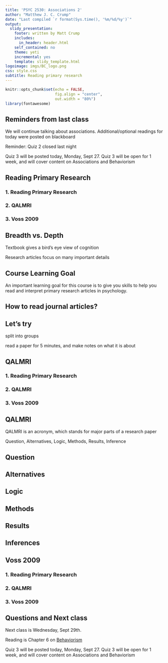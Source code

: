 ```yaml
---
title: 'PSYC 2530: Associations 2'
author: "Matthew J. C. Crump"
date: "Last compiled `r format(Sys.time(), '%m/%d/%y')`"
output:
  slidy_presentation:
    footer: written by Matt Crump
    includes:
      in_header: header.html
    self_contained: no
    theme: yeti
    incremental: yes
    template: slidy_template.html
logoimage: imgs/BC_logo.png
css: style.css
subtitle: Reading primary research
---
```


```r
knitr::opts_chunk$set(echo = FALSE,
                      fig.align = "center",
                      out.width = "80%")
library(fontawesome)
```

## Reminders from last class

We will continue talking about associations. Additional/optional readings for today were posted on blackboard

Reminder: Quiz 2 closed last night

Quiz 3 will be posted today, Monday, Sept 27. Quiz 3 will be open for 1 week, and will cover content on Associations and Behaviorism

##  Reading Primary Research

### 1. Reading Primary Research {.bolder}
### 2. QALMRI {.greyout}
### 3. Voss 2009 {.greyout}

## Breadth vs. Depth

:::: {.row}
::: {.col-md-6}

Textbook gives a bird's eye view of cognition

:::

::: {.col-md-6}

Research articles focus on many important details

:::
::::

## Course Learning Goal

An important learning goal for this course is to give you skills to help you read and interpret primary research articles in psychology.

## How to read journal articles?

## Let's try

split into groups

read a paper for 5 minutes, and make notes on what it is about

##  QALMRI

### 1. Reading Primary Research {.greyout}
### 2. QALMRI {.bolder}
### 3. Voss 2009 {.greyout}

## QALMRI

QALMRI is an acronym, which stands for major parts of a research paper

Question, Alternatives, Logic, Methods, Results, Inference

## Question

## Alternatives

## Logic

## Methods

## Results

## Inferences

##  Voss 2009

### 1. Reading Primary Research {.greyout}
### 2. QALMRI {.greyout}
### 3. Voss 2009 {.bolder}

## Questions and Next class

Next class is Wednesday, Sept 29th.

Reading is Chapter 6 on [Behaviorism](https://www.crumplab.com/cognition/textbook/behaviorism.html)

Quiz 3 will be posted today, Monday, Sept 27. Quiz 3 will be open for 1 week, and will cover content on Associations and Behaviorism




